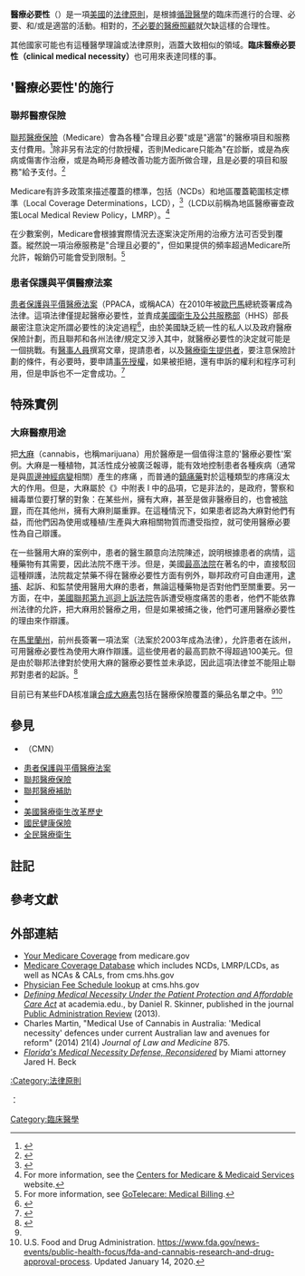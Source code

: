{{Rough translation|time=2020-08-21T07:01:33+00:00}}

'''醫療必要性'''（{{lang-en|Medical necessity}}）是一項[[美國|美國]]的[[法律原則|法律原則]]，是根據[[循證醫學|循證醫學]]的臨床{{link-en|護理標準|standards of care}}而進行的合理、必要、和/或是適當的活動。相對的，[[不必要的醫療照顧|不必要的醫療照顧]]就欠缺這樣的合理性。
 
其他國家可能也有這種醫學理論或法律原則，涵蓋大致相似的領域。'''臨床醫療必要性（clinical medical necessity）'''也可用來表達同樣的事。

=='醫療必要性'的施行==

===聯邦醫療保險===
[[聯邦醫療保險|聯邦醫療保險]]（Medicare）會為各種"合理且必要"或是"適當"的醫療項目和服務支付費用。<ref name=Miller>{{cite journal | url = https://web.archive.org/web/20120418063635/http://www.physiciansnews.com/law/802.miller.html | title = What is medical necessity? | first = Nancy W. | last = Miller | journal = Physician's News Digest | date = August 2002 | publisher = Physician's News Digest, Inc. | access-date = 4 January 2020}}</ref>除非另有法定的付款授權，否則Medicare只能為"在診斷，或是為疾病或傷害作治療，或是為畸形身體改善功能方面所做合理，且是必要的項目和服務"給予支付。<ref>{{citation | url = http://www.ssa.gov/OP_Home/ssact/title18/1862.htm | title = Sec. 1862. [42 U.S.C. § 1395y]: EXCLUSIONS FROM COVERAGE AND MEDICARE AS SECONDARY PAYER | work = The Social Security Laws | publisher = United States Social Security Administration | quote = Sec. 1862. [42 U.S.C. 1395y] (a) Notwithstanding any other provision of this title, no payment may be made under part A or part B for any expenses incurred for items or services— (1)(A) which, except for items and services described in a succeeding subparagraph, are not reasonable and necessary for the diagnosis or treatment of illness or injury or to improve the functioning of a malformed body member,....
}}</ref>
 
Medicare有許多政策來描述覆蓋的標準，包括{{link-en|國家覆蓋範圍核定標準|National coverage determinations}}（NCDs）和地區覆蓋範圍核定標準（Local Coverage Determinations，LCD），<ref>{{cite web | url = https://www.dummies.com/careers/medical-careers/medical-billing-coding/medicare-lcds-and-ncds-in-medical-coding-and-billing/ | title = Medicare LCDs and NCDs in Medical Coding and Billing | work = Dummies | publisher = John Wiley & Sons, Inc. | access-date = 4 January 2020}}</ref>（LCD以前稱為地區醫療審查政策Local Medical Review Policy，LMRP）。<ref group=note>For more information, see the [http://www.cms.hhs.gov/mcd/overview.asp Centers for Medicare & Medicaid Services] website.</ref>
 
在少數案例，Medicare會根據實際情況去逐案決定所用的治療方法可否受到覆蓋。縱然說一項治療服務是"合理且必要的"，但如果提供的頻率超過Medicare所允許，報銷仍可能會受到限制。<ref group=note>For more information, see {{link-en|醫療必要合格證書|Certificate of medical necessity}}
[http://www.gotelecare.com/medical-billing GoTelecare: Medical Billing].</ref>

===患者保護與平價醫療法案===
[[患者保護與平價醫療法案|患者保護與平價醫療法案]]（PPACA，或稱ACA）在2010年被[[巴拉克·_歐巴馬|歐巴馬]]總統簽署成為法律。這項法律僅提起醫療必要性，並責成[[美國衛生及公共服務部|美國衛生及公共服務部]]（HHS）部長嚴密注意決定所謂必要性的決定過程<ref>{{cite journal |last1= Skinne|first1= Daniel|last2= |first2= |date= |title= Defining Medical Necessity under the Patient Protection and Affordable Care Act|url= https://www.jstor.org/stable/42003021?seq=1|journal= JSTOR|volume= 73|issue= |pages= S49-S59|doi= |access-date=2021-03-03}}</ref>，由於美國缺乏統一性的私人以及政府醫療保險計劃，而且聯邦和各州法律/規定又涉入其中，就醫療必要性的決定就可能是一個挑戰。有[[醫事人員|醫事人員]]撰寫文章，提請患者，以及[[醫療衛生提供者|醫療衛生提供者]]，要注意保險計劃的條件，有必要時，要申請[[事先授權|事先授權]]，如果被拒絕，還有申訴的權利和程序可利用，但是申訴也不一定會成功。<ref name="#1">{{cite web
 | url =https://www.verywellhealth.com/medical-necessity-1738748
 | title = The Definition of Medical Necessity in Health Insurance
 | publisher = Verywell Health
 | date = 27 September 2020
 | accessdate = 3 March 2021
 }}</ref>

==特殊實例==
 
===大麻醫療用途===
{{main|醫用大麻}}
 
把[[大麻|大麻]]（cannabis，也稱marijuana）用於醫療是一個值得注意的'醫療必要性'案例。大麻是一種植物，其活性成分被廣泛報導，能有效地控制患者各種疾病（通常是與[[周邊神經病變|周邊神經病變]]相關）產生的疼痛 ，而普通的[[鎮痛藥|鎮痛藥]]對於這種類型的疼痛沒太大的作用。但是，大麻屬於《{{link-en|管制藥物法案|Controlled Substance Act}}》中{{link-en|禁藥法案|Drug prohibition law}}附表 I 中的品項，它是非法的，是政府，警察和緝毒單位要打擊的對象：在某些州，擁有大麻，甚至是做非醫療目的，也會被[[除罪化|除罪]]，而在其他州，擁有大麻則屬重罪。在這種情況下，如果患者認為大麻對他們有益，而他們因為使用或種植/生產與大麻相關物質而遭受指控，就可使用醫療必要性為自己辯護。
 
在一些醫用大麻的案例中，患者的醫生願意向法院陳述，說明根據患者的病情，這種藥物有其需要，因此法院不應干涉。但是，美國[[最高法院|最高法院]]在著名的{{link-en|美國政府訴奧克蘭大麻買家合作社案|United States v. Oakland Cannabis Buyers' Cooperative}}中，直接駁回這種辯護，法院裁定禁藥不得在醫療必要性方面有例外，聯邦政府可自由運用{{link-en|警方突襲|police raid}}，[[逮捕|逮捕]]、起訴、和監禁使用醫用大麻的患者，無論這種藥物是否對他們至關重要。另一方面，在{{link-en|Gonzales訴Raich案|Gonzales v. Raich}}中，[[美國聯邦第九巡迴上訴法院|美國聯邦第九巡迴上訴法院]]告訴遭受極度痛苦的患者，他們不能依靠州法律的允許，把大麻用於醫療之用，但是如果被捕之後，他們可運用醫療必要性的理由來作辯護。
 
在[[馬里蘭州|馬里蘭州]]，前州長{{link-en|羅伯特·埃里希|Robert Ehrlich}}簽署一項法案（法案於2003年成為法律），允許患者在該州，可用醫療必要性為使用大麻作辯護。這些使用者的最高罰款不得超過100美元。但是由於聯邦法律對於使用大麻的醫療必要性並未承認，因此這項法律並不能阻止聯邦對患者的起訴。<ref>{{cite web | url = http://www.safeaccessnow.org/article.php?id=2050 | title = Becoming a Patient in Maryland | publisher = Americans for Safe Access | access-date = 4 January 2020}}</ref>

目前已有某些FDA核准讓[[合成大麻素|合成大麻素]]包括在醫療保險覆蓋的藥品名單之中。<ref name="#1"/><ref>U.S. Food and Drug Administration. https://www.fda.gov/news-events/public-health-focus/fda-and-cannabis-research-and-drug-approval-process. Updated January 14, 2020.</ref>
 
==參見==
*{{link-en|醫療必要合格證書|Certificate of medical necessity}}（CMN）
*[[患者保護與平價醫療法案|患者保護與平價醫療法案]]
*[[聯邦醫療保險|聯邦醫療保險]]
*[[聯邦醫療補助|聯邦醫療補助]]
*{{link-en|醫療衛生改革|Health care reform}}
*[[美國醫療衛生改革歷史|美國醫療衛生改革歷史]]
*[[國家健康保險|國民健康保險]]
*[[全民醫療衛生|全民醫療衛生]]
 
== 註記 ==
{{reflist|group=note}}

== 參考文獻 ==
{{reflist}}

== 外部連結 ==
* [http://www.medicare.gov/coverage/home.asp Your Medicare Coverage] from medicare.gov
* [http://www.cms.hhs.gov/mcd/indexes.asp Medicare Coverage Database] which includes NCDs, LMRP/LCDs, as well as NCAs & CALs, from cms.hhs.gov
* [https://web.archive.org/web/20080706154844/http://www.cms.hhs.gov/apps/pfslookup/step1.asp Physician Fee Schedule lookup] at cms.hhs.gov
* [https://www.academia.edu/3522907/Defining_Medical_Necessity_under_the_Patient_Protection_and_Affordable_Care_Act ''Defining Medical Necessity Under the Patient Protection and Affordable Care Act''] at academia.edu., by Daniel R. Skinner, published in the journal [[Public_Administration_Review|Public Administration Review]] (2013).
* Charles Martin, "Medical Use of Cannabis in Australia: 'Medical necessity' defences under current Australian law and avenues for reform" (2014) 21(4) ''Journal of Law and Medicine'' 875.
* [https://beckandlee.wordpress.com/2015/01/07/floridas-medical-necessity-defense-reconsidered/ ''Florida's Medical Necessity Defense, Reconsidered''] by Miami attorney Jared H. Beck


[[:Category:法律原則|:Category:法律原則]]

[[Category:臨床醫學|Category:臨床醫學]]
：